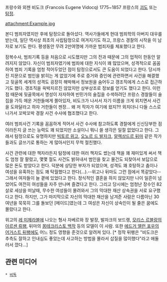 프랑수와 외젠 비도크 (Francois Eugene Vidocq) 1775~1857
프랑스의 [[괴도]] 또는 [[탐정]].

attachment:Example.jpg

본디 범죄자였지만 후에 탐정으로 돌아섰다. 역사가들에게 현대 범죄학의 아버지 대우를 받는데, 일단 역사상 최초의 사립탐정으로 여겨지기도 하고, 프랑스 경찰의 시작을 이 남자로 보기도 한다. 평생동안 무려 2만여명에 가까운 범죄자를 체포했다고 한다.

잠복수사, 범죄기록 등을 처음으로 시도했지만 그의 전과 때문에 그의 업적이 한동안 알려지지 않았다. 자신이 범죄자였기에 범죄에 대한 지식이 꽤 많았으며, 성격적으로 꼼꼼하여 범죄 기록을 엄청 적어두었던 점이 탐정으로서도 큰 도움이 되었다고 한다. 당시까진 지문으로 범인을 밝히는 게 없었기에 주로 증거와 증인에 관련하면서 사건을 해결했고 뒷골목 세계의 성격도 굉장히 해박해서 정보원을 숨어두고 갱조직에게 스스로 접근하기도 했다. 갱조직을 윽박지르진 않았지만 상부상조로 정보를 얻기도 했다고 한다. 이런 점 때문에 뒷골목에서 명성이 자자하여 빈민가의 술집을 수색하려던 프랑스 경찰들이 술집을 가득 메운 거한들에게 쫄아있자, 비도크가 나서서 자기 이름을 크게 외치면서 사건을 도와달라고 하자 거한들이 젠장... 왜 저 작자가 여기에 왔지?!! 외치더니 다들 스스로 나가서 꼬박꼬박 경찰 사건 수사에 협조했다고 한다.

여러 범죄사건 기록을 꼼꼼하게 적어서 사건 수사에 참고하도록 경찰에게 신신당부한 점이라든지 글 쓰는 능력도 꽤 되었지만 소설이니 뭐니 쓸 생각은 일절 없었다고 한다. 그래서 탐정으로도 유명하지만 [[빅토르 위고]], [[오노르 드 발자크]], [[알렉상드르 뒤마]] 같은 작가들과도 글쓰기로 통하는 게 많아서인지 무척 절친했다.

사건 관련에 대한 책자라든지 탐정에 대한 여러 책자도 썼는데 책을 꽤 재미있게 써서 책도 엄청 잘 팔렸고, 몇몇 절도 사건도 밝혀내서 범인을 찾고 물건도 되찾아서 보답으로 많은 돈도 받았다고 한다. 덕분에 상당한 부자가 되었으며, 성격도 꽤 호탕하고 춤이나 여성을 유혹하는 점도 꽤 탁월했다고 한다(...).--위고나 뒤마도 그런 점에서 똑같았다--
그래서 여자들이 늘 곁에 있었다고 한다. 정식적인 결혼을 하지 않았지만 나이 일흔이 넘었어도 여전히 여성들을 자주 만나며 즐겼다고 한다. 그리고 당시에는 엄청난 장수인 82살로 세상을 떠날때, 무수한 여성들이 몰려와서 그의 막대한 재산 상속권을 서로 요구했다고 한다. 하지만, 그가 마지막으로 자신의 막대한 재산을 남겨준 사람은 다름아닌 30여년을 묵묵히 그를 돌보던 [메이드]였는데 그 여성은 자신이 상속인이 될 줄은 꿈에도 몰랐다고 한다.

위고의 [[레 미제라블]]에 나오는 형사 자베르와 장 발장, 발자크의 보드랭, [[모리스 르블랑]]의 [[아르센 뤼팽]], 뒤마의 [[몽테크리스토 백작]] 등의 모델이 이 사람. 또한 [[에드거 앨런 포우]]의 [[어거스트 뒤팽]]에도 어느 정도 영향을 준것으로 알려져 있다. [* 정작 뒤팽은 "비도크은 추측도 잘하고 인내심도 좋았는데 사고하는 방법을 몰라서 삽질을 많이했다"라고 애둘러서 깠다...]

== 관련 미디어 ==
 * [[비독]]

